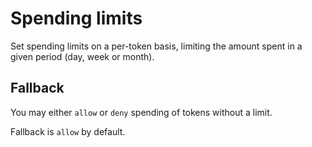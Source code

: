 # Spending limits

Set spending limits on a per-token basis, limiting the amount spent in a given period (day, week or month).

## Fallback

You may either `allow` or `deny` spending of tokens without a limit.

Fallback is `allow` by default.
